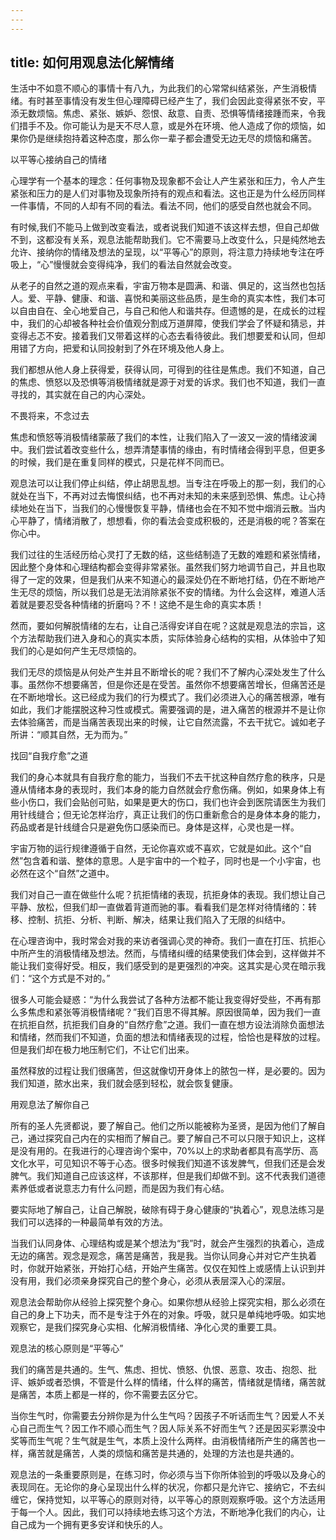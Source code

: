 ```yaml
---
---
---
```

title: 如何用观息法化解情绪
---




生活中不如意不顺心的事情十有八九，为此我们的心常常纠结紧张，产生消极情绪。有时甚至事情没有发生但心理障碍已经产生了，我们会因此变得紧张不安，平添无数烦恼。焦虑、紧张、嫉妒、怨恨、敌意、自责、恐惧等情绪接踵而来，令我们措手不及。你可能认为是天不尽人意，或是外在环境、他人造成了你的烦恼，如果你仍是继续抱持着这种态度，那么你一辈子都会遭受无边无尽的烦恼和痛苦。

以平等心接纳自己的情绪

心理学有一个基本的理念：任何事物及现象都不会让人产生紧张和压力，令人产生紧张和压力的是人们对事物及现象所持有的观点和看法。这也正是为什么经历同样一件事情，不同的人却有不同的看法。看法不同，他们的感受自然也就会不同。

有时候,我们不能马上做到改变看法，或者说我们知道不该这样去想，但自己却做不到，这都没有关系，观息法能帮助我们。它不需要马上改变什么，只是纯然地去允许、接纳你的情绪及想法的呈现，以“平等心”的原则，将注意力持续地专注在呼吸上，“心”慢慢就会变得纯净，我们的看法自然就会改变。

从老子的自然之道的观点来看，宇宙万物本是圆满、和谐、俱足的，这当然也包括人。爱、平静、健康、和谐、喜悦和美丽这些品质，是生命的真实本性，我们本可以自由自在、全心地爱自己，与自己和他人和谐共存。但遗憾的是，在成长的过程中，我们的心却被各种社会价值观分割成万道屏障，使我们学会了怀疑和猜忌，并变得忐忑不安。接着我们又带着这样的心态去看待彼此。我们想要爱和认同，但却用错了方向，把爱和认同投射到了外在环境及他人身上。

我们都想从他人身上获得爱，获得认同，可得到的往往是焦虑。我们不知道，自己的焦虑、愤怒以及恐惧等消极情绪就是源于对爱的诉求。我们也不知道，我们一直寻找的，其实就在自己的内心深处。

不畏将来，不念过去

焦虑和愤怒等消极情绪蒙蔽了我们的本性，让我们陷入了一波又一波的情绪波澜中。我们尝试着改变些什么，想弄清楚事情的缘由，有时情绪会得到平息，但更多的时候，我们是在重复同样的模式，只是花样不同而已。

观息法可以让我们停止纠结，停止胡思乱想。当专注在呼吸上的那一刻，我们的心就处在当下，不再对过去悔恨纠结，也不再对未知的未来感到恐惧、焦虑。让心持续地处在当下，当我们的心慢慢恢复平静，情绪也会在不知不觉中烟消云散。当内心平静了，情绪消散了，想想看，你的看法会变成积极的，还是消极的呢？答案在你心中。

我们过往的生活经历给心灵打了无数的结，这些结制造了无数的难题和紧张情绪，因此整个身体和心理结构都会变得非常紧张。虽然我们努力地调节自己，并且也取得了一定的效果，但是我们从来不知道心的最深处仍在不断地打结，仍在不断地产生无尽的烦恼，所以我们总是无法消除紧张不安的情绪。为什么会这样，难道人活着就是要忍受各种情绪的折磨吗？不！这绝不是生命的真实本质！

然而，要如何解脱情绪的左右，让自己活得安详自在呢？这就是观息法的宗旨，这个方法帮助我们进入身和心的真实本质，实际体验身心结构的实相，从体验中了知我们的心是如何产生无尽烦恼的。

我们无尽的烦恼是从何处产生并且不断增长的呢？我们不了解内心深处发生了什么事。虽然你不想要痛苦，但是你还是在受苦。虽然你不想要痛苦增长，但痛苦还是在不断地增长。这已经成为我们的行为模式了。我们必须进入心的痛苦根源，唯有如此，我们才能摆脱这种习性或模式。需要强调的是，进入痛苦的根源并不是让你去体验痛苦，而是当痛苦表现出来的时候，让它自然流露，不去干扰它。诚如老子所讲：“顺其自然，无为而为。”

找回“自我疗愈”之道

我们的身心本就具有自我疗愈的能力，当我们不去干扰这种自然疗愈的秩序，只是遵从情绪本身的表现时，我们本身的能力自然就会疗愈伤痛。例如，如果身体上有些小伤口，我们会贴创可贴，如果是更大的伤口，我们也许会到医院请医生为我们用针线缝合；但无论怎样治疗，真正让我们的伤口重新愈合的是身体本身的能力，药品或者是针线缝合只是避免伤口感染而已。身体是这样，心灵也是一样。

宇宙万物的运行规律遵循于自然，无论你喜欢或不喜欢，它就是如此。这个“自然”包含着和谐、整体的意思。人是宇宙中的一个粒子，同时也是一个小宇宙，也必然在这个“自然”之道中。

我们对自己一直在做些什么呢？抗拒情绪的表现，抗拒身体的表现。我们想让自己平静、放松，但我们却一直做着背道而驰的事。看看我们是怎样对待情绪的：转移、控制、抗拒、分析、判断、解决，结果让我们陷入了无限的纠结中。

在心理咨询中，我时常会对我的来访者强调心灵的神奇。我们一直在打压、抗拒心中所产生的消极情绪及想法。然而，与情绪纠缠的结果使我们体会到，这样做并不能让我们变得好受。相反，我们感受到的是更强烈的冲突。这其实是心灵在暗示我们：“这个方式是不对的。”

很多人可能会疑惑：“为什么我尝试了各种方法都不能让我变得好受些，不再有那么多焦虑和紧张等消极情绪呢？”我们百思不得其解。原因很简单，因为我们一直在抗拒自然，抗拒我们自身的“自然疗愈”之道。我们一直在想方设法消除负面想法和情绪，然而我们不知道，负面的想法和情绪表现的过程，恰恰也是释放的过程。但是我们却在极力地压制它们，不让它们出来。

虽然释放的过程让我们很痛苦，但这就像切开身体上的脓包一样，是必要的。因为我们知道，脓水出来，我们就会感到轻松，就会恢复健康。

用观息法了解你自己

所有的圣人先贤都说，要了解自己。他们之所以能被称为圣贤，是因为他们了解自己，通过探究自己内在的实相而了解自己。要了解自己不可以只限于知识上，这样是没有用的。在我进行的心理咨询个案中，70%以上的求助者都具有高学历、高文化水平，可见知识不等于心态。很多时候我们知道不该发脾气，但我们还是会发脾气。我们知道自己应该这样，不该那样，但是我们却做不到。这不代表我们道德素养低或者说意志力有什么问题，而是因为我们有心结。

要实际地了解自己，让自己解脱，破除有碍于身心健康的“执着心”，观息法练习是我们可以选择的一种最简单有效的方法。

当我们认同身体、心理结构或是某个想法为“我”时，就会产生强烈的执着心，造成无边的痛苦。观念是观念，痛苦是痛苦，我是我。当你认同身心并对它产生执着时，你就开始紧张，开始打心结，开始产生痛苦。仅仅在知性上或感情上认识到并没有用，我们必须亲身探究自己的整个身心，必须从表层深入心的深层。

观息法会帮助你从经验上探究整个身心。如果你想从经验上探究实相，那么必须在自己的身上下功夫，而不是专注于外在的对象。呼吸，就只是单纯地呼吸。如实地观察它，是我们探究身心实相、化解消极情绪、净化心灵的重要工具。

观息法的核心原则是“平等心”

我们的痛苦是共通的。生气、焦虑、担忧、愤怒、仇恨、恶意、攻击、抱怨、批评、嫉妒或者恐惧，不管是什么样的情绪，什么样的痛苦，情绪就是情绪，痛苦就是痛苦，本质上都是一样的，你不需要去区分它。

当你生气时，你需要去分辨你是为什么生气吗？因孩子不听话而生气？因爱人不关心自己而生气？因工作不顺心而生气？因人际关系不好而生气？还是因买彩票没中奖等而生气呢？生气就是生气，本质上没什么两样。由消极情绪所产生的痛苦也一样，痛苦就是痛苦，人类的烦恼和痛苦是共通的，处理的方法也是共通的。

观息法的一条重要原则是，在练习时，你必须与当下你所体验到的呼吸以及身心的表现同在。无论你的身心呈现出什么样的状况，你都只是允许它、接纳它，不去纠缠它，保持觉知，以平等心的原则对待，以平等心的原则观察呼吸。这个方法适用于每一个人。因此，我们可以持续地去练习这个方法，不断地净化我们的内心，让自己成为一个拥有更多安详和快乐的人。